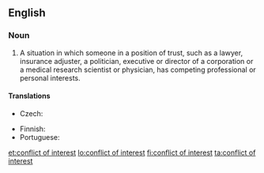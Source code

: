 ==English==
{{wikipedia}}

===Noun===
{{en-noun|sg=[[conflict]] of [[interest]]|pl=conflicts of interest}}

# {{legal}} A situation in which someone in a position of trust, such as a lawyer, insurance adjuster, a politician, executive or director of a corporation or a medical research scientist or physician, has competing professional or personal interests.

====Translations====
{{trans-top|situation of a person in trust}}
* Czech: {{t-|cs|střet zájmů|m}}
{{trans-mid}}
* Finnish: {{t-|fi|eturistiriita}}
* Portuguese: {{t|pt|conflito de interesses|m}}
{{trans-bottom}}

[[et:conflict of interest]]
[[lo:conflict of interest]]
[[fi:conflict of interest]]
[[ta:conflict of interest]]
